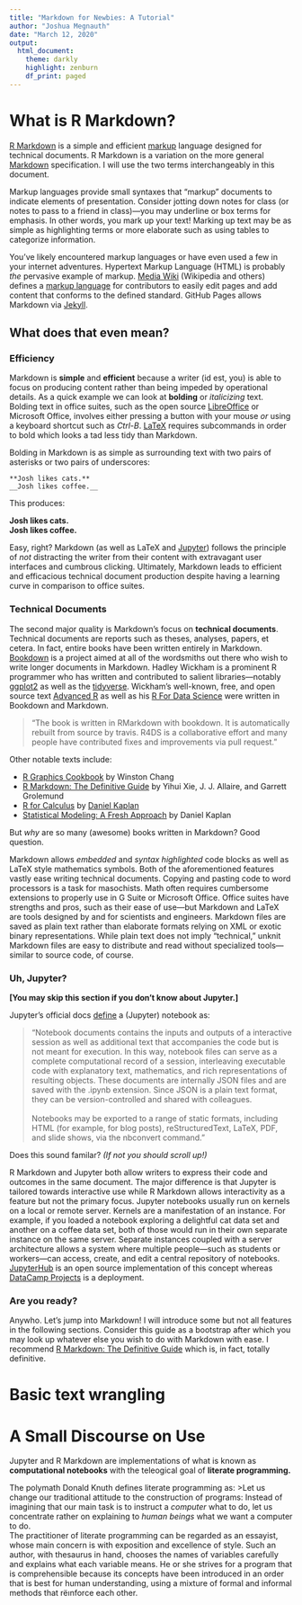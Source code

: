 ---
title: "Markdown for Newbies: A Tutorial"
author: "Joshua Megnauth"
date: "March 12, 2020"
output:
  html_document:
    theme: darkly
    highlight: zenburn
    df_print: paged
---

# What is R Markdown?

[R Markdown](https://bookdown.org/yihui/rmarkdown/) is a simple and efficient [markup](https://en.wikipedia.org/wiki/Lightweight_markup_language) language designed for technical documents. R Markdown is a variation on the more general [Markdown](https://commonmark.org/) specification. I will use the two terms interchangeably in this document.

Markup languages provide small syntaxes that "markup" documents to indicate elements of presentation. Consider jotting down notes for class (or notes to pass to a friend in class)---you may underline or box terms for emphasis. In other words, you mark up your text! Marking up text may be as simple as highlighting terms or more elaborate such as using tables to categorize information.

You've likely encountered markup languages or have even used a few in your internet adventures. Hypertext Markup Language (HTML) is probably _the_ pervasive example of markup. [Media Wiki](https://www.mediawiki.org/wiki/MediaWiki) (Wikipedia and others) defines a [markup language](https://en.wikipedia.org/wiki/Wikipedia:Wiki_Markup_Language) for contributors to easily edit pages and add content that conforms to the defined standard. GitHub Pages allows Markdown via [Jekyll](https://jekyllrb.com/).

## What does that even mean?

### Efficiency

Markdown is **simple** and **efficient** because a writer (id est, you) is able to focus on producing content rather than being impeded by operational details. As a quick example we can look at **bolding** or _italicizing_ text. Bolding text in office suites, such as the open source [LibreOffice](https://www.libreoffice.org/) or Microsoft Office, involves either pressing a button with your mouse _or_ using a keyboard shortcut such as _Ctrl-B_. [LaTeX](https://www.latex-project.org/) requires subcommands in order to bold which looks a tad less tidy than Markdown.

Bolding in Markdown is as simple as surrounding text with two pairs of asterisks or two pairs of underscores:

```
**Josh likes cats.**  
__Josh likes coffee.__
```

This produces:

**Josh likes cats.**  
__Josh likes coffee.__

Easy, right? Markdown (as well as LaTeX and [Jupyter](https://www.jupyter.org)) follows the principle of _not_ distracting the writer from their content with extravagant user interfaces and cumbrous clicking. Ultimately, Markdown leads to efficient and efficacious technical document production despite having a learning curve in comparison to office suites.

### Technical Documents

The second major quality is Markdown's focus on **technical documents**. Technical documents are reports such as theses, analyses, papers, et cetera. In fact, entire books have been written entirely in Markdown. [Bookdown](https://bookdown.org/) is a project aimed at all of the wordsmiths out there who wish to write longer documents in Markdown. Hadley Wickham is a prominent R programmer who has written and contributed to salient libraries---notably [ggplot2](https://ggplot2.tidyverse.org/) as well as the [tidyverse](https://tidyverse.org/). Wickham's well-known, free, and open source text [Advanced R](http://adv-r.had.co.nz/Introduction.html) as well as his [R For Data Science](https://r4ds.had.co.nz/) were written in Bookdown and Markdown.

>"The book is written in RMarkdown with bookdown. It is automatically rebuilt from source by travis. R4DS is a collaborative effort and many people have contributed fixes and improvements via pull request."

Other notable texts include:

* [R Graphics Cookbook](https://r-graphics.org/) by Winston Chang
* [R Markdown: The Definitive Guide](https://bookdown.org/yihui/rmarkdown/) by Yihui Xie, J. J. Allaire, and Garrett Grolemund 
* [R for Calculus](https://dtkaplan.github.io/RforCalculus/preface.html) by [Daniel Kaplan](https://www.macalester.edu/~kaplan/) 
* [Statistical Modeling: A Fresh Approach](https://dtkaplan.github.io/SM2-bookdown/) by Daniel Kaplan 

But _why_ are so many (awesome) books written in Markdown? Good question.

Markdown allows _embedded_ and _syntax highlighted_ code blocks as well as LaTeX style mathematics symbols. Both of the aforementioned features vastly ease writing technical documents. Copying and pasting code to word processors is a task for masochists. Math often requires cumbersome extensions to properly use in G Suite or Microsoft Office. Office suites have strengths and pros, such as their ease of use---but Markdown and LaTeX are tools designed by and for scientists and engineers. Markdown files are saved as plain text rather than elaborate formats relying on XML or exotic binary representations. While plain text does not imply "technical," unknit Markdown files are easy to distribute and read without specialized tools---similar to source code, of course.

### Uh, Jupyter?

**[You may skip this section if you don't know about Jupyter.]**

Jupyter's official docs [define](https://jupyter-notebook.readthedocs.io/en/latest/notebook.html) a (Jupyter) notebook as:

>"Notebook documents contains the inputs and outputs of a interactive session as well as additional text that accompanies the code but is not meant for execution. In this way, notebook files can serve as a complete computational record of a session, interleaving executable code with explanatory text, mathematics, and rich representations of resulting objects. These documents are internally JSON files and are saved with the .ipynb extension. Since JSON is a plain text format, they can be version-controlled and shared with colleagues. <br /><br />
>Notebooks may be exported to a range of static formats, including HTML (for example, for blog posts), reStructuredText, LaTeX, PDF, and slide shows, via the nbconvert command."

Does this sound familar? _(If not you should scroll up!)_

R Markdown and Jupyter both allow writers to express their code and outcomes in the same document. The major difference is that Jupyter is tailored towards interactive use while R Markdown allows interactivity as a feature but not the primary focus. Jupyter notebooks usually run on kernels on a local or remote server. Kernels are a manifestation of an instance. For example, if you loaded a notebook exploring a delightful cat data set and another on a coffee data set, both of those would run in their own separate instance on the same server. Separate instances coupled with a server architecture allows a system where multiple people---such as students or workers---can access, create, and edit a central repository of notebooks. [JupyterHub](https://jupyterhub.readthedocs.io/en/latest/) is an open source implementation of this concept whereas [DataCamp Projects](https://www.datacamp.com/projects) is a deployment.

### Are you ready?

Anywho. Let's jump into Markdown! I will introduce some but not all features in the following sections. Consider this guide as a bootstrap after which you may look up whatever else you wish to do with Markdown with ease. I recommend [R Markdown: The Definitive Guide](https://bookdown.org/yihui/rmarkdown/) which is, in fact, totally definitive.

# Basic text wrangling

# A Small Discourse on Use

Jupyter and R Markdown are implementations of what is known as **computational notebooks** with the teleogical goal of **literate programming.**

The polymath Donald Knuth defines literate programming as: 
>Let us change our traditional attitude to the construction of programs: Instead of imagining that our main task is to instruct a _computer_ what to do, let us concentrate rather on explaining to _human beings_ what we want a computer to do. <br />
The practitioner of literate programming can be regarded as an essayist, whose main concern is with exposition and excellence of style. Such an author, with thesaurus in hand, chooses the names of variables carefully and explains what each variable means. He or she strives for a program that is comprehensible because its concepts have been introduced in an order that is best for human understanding, using a mixture of formal and informal methods that rëınforce each other.


